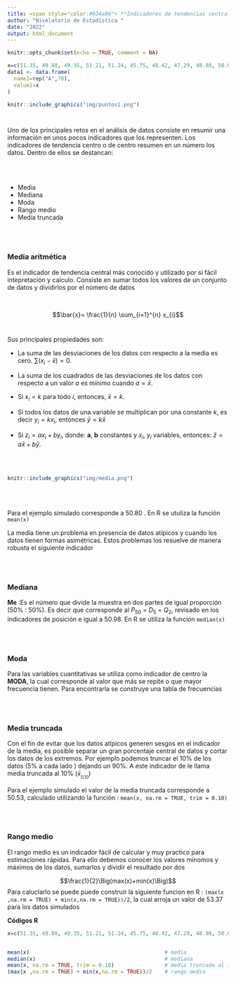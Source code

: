 ```yaml
---
title: <span style="color:#034a94"> **Indicadores de tendencias central**</span>
author: "Nivelatorio de Estadística "
date: "2022"
output: html_document
---
```


```r
knitr::opts_chunk$set(echo = TRUE, comment = NA)

x=c(51.35, 49.88, 49.35, 51.21, 51.24, 45.75, 48.42, 47.29, 48.98, 50.06, 50.94, 45.41, 55.69, 48.90, 56.00, 44.72, 56.89, 46.61, 53.25, 48.46, 49.74, 45.03, 63.02, 50.96, 50.43, 51.19, 53.45, 52.10, 49.61, 45.89, 49.76, 42.30, 53.48, 54.71, 53.48, 56.67, 44.38, 51.18, 51.06, 54.96, 64.44, 51.85, 45.33, 62.74, 43.84, 51.32, 53.70, 51.00, 52.86, 43.06, 43.63, 51.24, 52.84, 49.19, 49.56, 49.56, 51.49, 55.31, 46.74, 47.62, 51.85, 58.90, 50.80, 43.39, 48.54, 52.72, 44.82, 52.49, 58.43, 52.91)
data1 <- data.frame(
  name1=rep("A",70),
  value1=x
)


```

```r
knitr::include_graphics("img/puntos1.png")




```

Uno de los principales retos en el análisis de datos consiste en resumir una información en unos pocos indicadores que los representen. Los indicadores de tendencia centro o de centro resumen en un número los datos. Dentro de ellos se destancan:

 <br/> <br/>
 
* Media
* Mediana
* Moda
* Rango medio
* Media truncada

 <br/> <br/>
 

### **Media aritmética** 

Es el indicador de tendencia central más conocido y utilizado por si fácil intepretación y calculo. Consiste en sumar todos los valores de un conjunto de datos y dividirlos por el número de datos

 <br/>
 
$$\bar{x}= \frac{1}{n} \sum_{i=1}^{n} x_{i}$$
 <br/>
 
Sus principales propiedades son:

+ La suma de las desviaciones de los datos con respecto a la media es cero. $\sum (x_{i}-\bar{x})=0$.

+ La suma de los cuadrados de las desviaciones de los datos con respecto a un valor $a$ es mínimo cuando $a=\bar{x}$.

+ Si $x_{i}=k$ para todo $i$, entonces, $\bar{x}=k$.

+ Si todos los datos de una variable se multiplican por una constante $k$, es decir $y_{i}=kx_{i}$, entonces $\bar{y}=k\bar{x}$

+ Si $z_{i}=a x_{i}+b y_{i}$, donde: **a**, **b** constantes y $x_{i}$, $y_{i}$ variables, entonces: $\bar{z}=a\bar{x}+b\bar{y}$. 

 <br/> <br/>
 

```r
knitr::include_graphics("img/media.png")
```
</br></br>

Para el ejemplo simulado corresponde a  50.80 . En R se utuliza la función `mean(x)`


La media tiene un problema en presencia de datos atípicos y cuando los datos tienen formas asimétricas. Estos problemas los resuelve de manera robusta el siguiente indicador 

 <br/> <br/>

### **Mediana** 

**Me** :Es el número que divide la muestra en dos partes de igual proporción (50% : 50%). Es decir que corresponde al $P_{50}$ = $D_{5}$ = $Q_{2}$, revisado en los indicadores de posición e igual a 50.98.  En R se utiliza la función `median(x)`  

 <br/> <br/>
 

### **Moda** 

Para las variables cuantitativas se utiliza como indicador de centro la **MODA**, la cual corresponde al valor que más se repite o que mayor frecuencia tienen. Para encontrarla se construye una tabla de frecuencias


 <br/> <br/>
 
### **Media truncada**

Con el fin de evitar que los datos atípicos generen sesgos en el indicador de la media, es posible separar un gran porcentaje central de datos y cortar los datos de los extremos. Por ejemplo podemos truncar el 10% de los datos (5% a cada lado ) dejando un  90%.   A este indicador de le llama media truncada al 10%  ($\bar{x}_{_{0.10}}$)

Para el ejemplo simulado el valor de la media truncada corresponde a 50.53, calculado utilizando la función : `mean(x, na.rm = TRUE, trim = 0.10)`

 <br/> <br/>

 
### **Rango medio**  

El rango medio es un indicador fácil de calcular y muy practico para estimaciones rápidas. Para ello debemos conocer los valores mínomos y máximos de los datos, sumarlos y dividir el resultado por dos


$$\frac{1}{2}\Big(max(x)+min(x)\Big)$$
Para caluclarlo se puede puede construir la siguiente funcion en R : `(max(x ,na.rm = TRUE) + min(x,na.rm = TRUE))/2 `, la cual arroja un valor de 53.37 para los datos simulados



**Códigos R**

```r
x=c(51.35, 49.88, 49.35, 51.21, 51.24, 45.75, 48.42, 47.29, 48.98, 50.06, 50.94, 45.41, 55.69, 48.90, 56.00, 44.72, 56.89, 46.61, 53.25, 48.46, 49.74, 45.03, 63.02, 50.96, 50.43, 51.19, 53.45, 52.10, 49.61, 45.89, 49.76, 42.30, 53.48, 54.71, 53.48, 56.67, 44.38, 51.18, 51.06, 54.96, 64.44, 51.85, 45.33, 62.74, 43.84, 51.32, 53.70, 51.00, 52.86, 43.06, 43.63, 51.24, 52.84, 49.19, 49.56, 49.56, 51.49, 55.31, 46.74, 47.62, 51.85, 58.90, 50.80, 43.39, 48.54, 52.72, 44.82, 52.49, 58.43, 52.91)


mean(x)                                           # media
median(x)                                         # mediana 
mean(x, na.rm = TRUE, trim = 0.10)                # media truncada al 10%
(max(x ,na.rm = TRUE) + min(x,na.rm = TRUE))/2    # rango medio 
```





